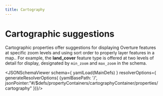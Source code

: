 ```yaml
---
title: Cartography
---
```


Cartographic suggestions
===



Cartographic properties offer suggestions for displaying Overture features at specific zoom levels and using sort order to properly layer features in a map.. For example, the **land_cover** feature type is offered at two levels of detail for display, designated by `min_zoom` and `max_zoom` in the schema.


<JSONSchemaViewer
  schema={ yamlLoad(MainDefs) }
  resolverOptions={ generateResolverOptions( {yamlBasePath: '/', jsonPointer:"#/$defs/propertyContainers/cartographyContainer/properties/cartography" })}/>




